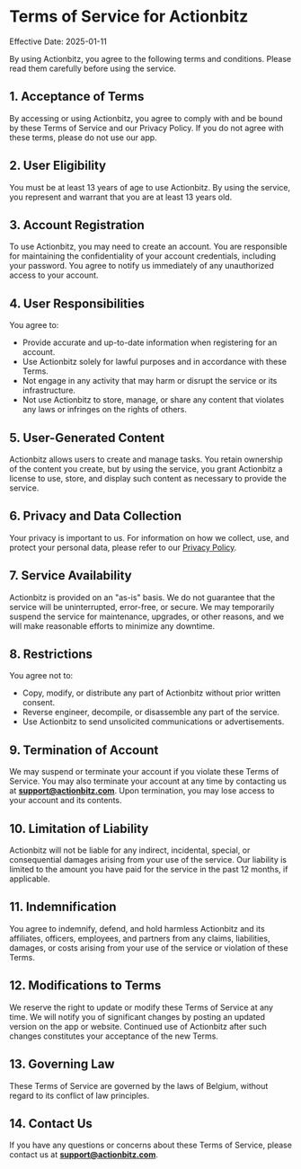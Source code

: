 # Terms of Service for Actionbitz

Effective Date: 2025-01-11

By using Actionbitz, you agree to the following terms and conditions. Please read them carefully before using the service.

## 1. Acceptance of Terms

By accessing or using Actionbitz, you agree to comply with and be bound by these Terms of Service and our Privacy Policy. If you do not agree with these terms, please do not use our app.

## 2. User Eligibility

You must be at least 13 years of age to use Actionbitz. By using the service, you represent and warrant that you are at least 13 years old.

## 3. Account Registration

To use Actionbitz, you may need to create an account. You are responsible for maintaining the confidentiality of your account credentials, including your password. You agree to notify us immediately of any unauthorized access to your account.

## 4. User Responsibilities

You agree to:
- Provide accurate and up-to-date information when registering for an account.
- Use Actionbitz solely for lawful purposes and in accordance with these Terms.
- Not engage in any activity that may harm or disrupt the service or its infrastructure.
- Not use Actionbitz to store, manage, or share any content that violates any laws or infringes on the rights of others.

## 5. User-Generated Content

Actionbitz allows users to create and manage tasks. You retain ownership of the content you create, but by using the service, you grant Actionbitz a license to use, store, and display such content as necessary to provide the service.

## 6. Privacy and Data Collection

Your privacy is important to us. For information on how we collect, use, and protect your personal data, please refer to our [Privacy Policy](/privacy-policy).

## 7. Service Availability

Actionbitz is provided on an "as-is" basis. We do not guarantee that the service will be uninterrupted, error-free, or secure. We may temporarily suspend the service for maintenance, upgrades, or other reasons, and we will make reasonable efforts to minimize any downtime.

## 8. Restrictions

You agree not to:
- Copy, modify, or distribute any part of Actionbitz without prior written consent.
- Reverse engineer, decompile, or disassemble any part of the service.
- Use Actionbitz to send unsolicited communications or advertisements.

## 9. Termination of Account

We may suspend or terminate your account if you violate these Terms of Service. You may also terminate your account at any time by contacting us at **support@actionbitz.com**. Upon termination, you may lose access to your account and its contents.

## 10. Limitation of Liability

Actionbitz will not be liable for any indirect, incidental, special, or consequential damages arising from your use of the service. Our liability is limited to the amount you have paid for the service in the past 12 months, if applicable.

## 11. Indemnification

You agree to indemnify, defend, and hold harmless Actionbitz and its affiliates, officers, employees, and partners from any claims, liabilities, damages, or costs arising from your use of the service or violation of these Terms.

## 12. Modifications to Terms

We reserve the right to update or modify these Terms of Service at any time. We will notify you of significant changes by posting an updated version on the app or website. Continued use of Actionbitz after such changes constitutes your acceptance of the new Terms.

## 13. Governing Law

These Terms of Service are governed by the laws of Belgium, without regard to its conflict of law principles.

## 14. Contact Us

If you have any questions or concerns about these Terms of Service, please contact us at **support@actionbitz.com**.
